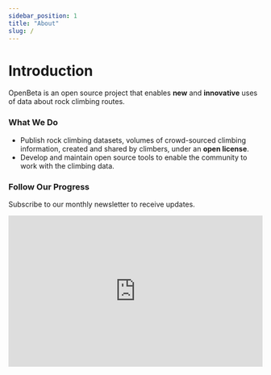 ```yaml
---
sidebar_position: 1
title: "About"
slug: /
---
```


# Introduction

OpenBeta is an open source project that enables **new** and **innovative** uses of data about rock climbing routes.

### What We Do

- Publish rock climbing datasets, volumes of crowd-sourced climbing information, created and shared by climbers, under an **open license**.
- Develop and maintain open source tools to enable the community to work with the climbing data.


### Follow Our Progress

Subscribe to our monthly newsletter to receive updates.

<iframe src="https://openbeta.substack.com/embed" width="100%" height="300" style={{ border: "1px solid #EEE", background: "white" }} frameBorder="0" scrolling="no"></iframe>
